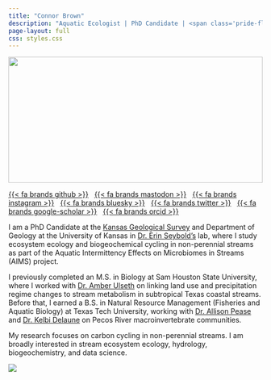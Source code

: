 ```yaml
---
title: "Connor Brown"
description: "Aquatic Ecologist | PhD Candidate | <span class='pride-flag'></span> | He/Him"
page-layout: full
css: styles.css
---
```


::::: grid
::: g-col-4
<img id="rotating-img" 
     src="assets/images/shn_deco.jpg" 
     class="rounded" 
     style="width:100%; height:250px; object-fit:cover; display:block; margin:auto;" />


<div class="social-icons">
[{{< fa brands github >}}](https://github.com/ConnorB){target="_blank"} &nbsp;
[{{< fa brands mastodon >}}](https://mastodon.world/@connorbrown){target="_blank"} &nbsp;
[{{< fa brands instagram >}}](https://instagram.com/conbro_){target="_blank"} &nbsp;
[{{< fa brands bluesky >}}](https://bsky.app/profile/connorbrown.bsky.social){target="_blank"} &nbsp;
[{{< fa brands twitter >}}](https://x.com/eco_conn){target="_blank"} &nbsp;
[{{< fa brands google-scholar >}}](https://scholar.google.com/citations?user=ppjBxFEAAAAJ&hl=en){target="_blank"} &nbsp;
[{{< fa brands orcid >}}](https://orcid.org/0000-0002-9680-8930){target="_blank"}
</div>
:::

::: g-col-8
I am a PhD Candidate at the [Kansas Geological Survey](https://www.kgs.ku.edu/) and Department of Geology at the University of Kansas in [Dr. Erin Seybold’s](http://www.erinseybold.com/) lab, where I study ecosystem ecology and biogeochemical cycling in non-perennial streams as part of the Aquatic Intermittency Effects on Microbiomes in Streams (AIMS) project.

I previously completed an M.S. in Biology at Sam Houston State University, where I worked with [Dr. Amber Ulseth](https://nrri.umn.edu/faculty-staff/amber-j-ulseth-phd) on linking land use and precipitation regime changes to stream metabolism in subtropical Texas coastal streams. Before that, I earned a B.S. in Natural Resource Management (Fisheries and Aquatic Biology) at Texas Tech University, working with [Dr. Allison Pease](https://cafnr.missouri.edu/person/allison-pease/) and [Dr. Kelbi Delaune](https://twitter.com/Aquatic_Kel) on Pecos River macroinvertebrate communities.

My research focuses on carbon cycling in non-perennial streams. I am broadly interested in stream ecosystem ecology, hydrology, biogeochemistry, and data science.
:::
:::::
![](assets/images/con-header.jpg){fig-align="center"}

<script>
  const images = ["assets/images/shn_deco.jpg", "assets/images/con_shn.png", "assets/images/gbj.png"];
  let index = 0;
  const imgElement = document.getElementById("rotating-img");

  setInterval(() => {
    index = (index + 1) % images.length;
    imgElement.src = images[index];
  }, 10000); // change every 4 seconds
</script>
